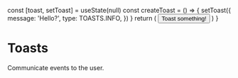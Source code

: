 
  const [toast, setToast] = useState(null)
  const createToast = () => {
    setToast({
      message: 'Hello?',
      type: TOASTS.INFO,
    })
  }
  return (
    <Fragment>
      <button onClick={createToast}>Toast something!</button>
      <Toasts toast={toast} />
    </Fragment>
  )
}

<Meta title="Components/Toasts/Toasts" />

# Toasts

Communicate events to the user.

<Canvas>
  <Story decorators={[Toaster]} name="Default">
    <Toasts />
  </Story>
</Canvas>
